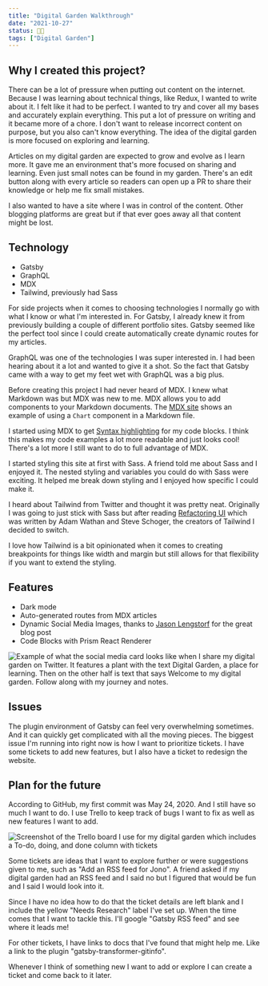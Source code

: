 ```yaml
---
title: "Digital Garden Walkthrough"
date: "2021-10-27"
status: 👩‍🌾
tags: ["Digital Garden"]
---
```


## Why I created this project?
There can be a lot of pressure when putting out content on the internet. Because I was learning about technical things, like Redux, I wanted to write about it. I felt like it had to be perfect. I wanted to try and cover all my bases and accurately explain everything. This put a lot of pressure on writing and it became more of a chore. I don't want to release incorrect content on purpose, but you also can't know everything. The idea of the digital garden is more focused on exploring and learning.

Articles on my digital garden are expected to grow and evolve as I learn more. It gave me an environment that's more focused on sharing and learning. Even just small notes can be found in my garden. There's an edit button along with every article so readers can open up a PR to share their knowledge or help me fix small mistakes. 

I also wanted to have a site where I was in control of the content. Other blogging platforms are great but if that ever goes away all that content might be lost. 

## Technology
- Gatsby
- GraphQL
- MDX
- Tailwind, previously had Sass

For side projects when it comes to choosing technologies I normally go with what I know or what I'm interested in. For Gatsby, I already knew it from previously building a couple of different portfolio sites. Gatsby seemed like the perfect tool since I could create automatically create dynamic routes for my articles. 

GraphQL was one of the technologies I was super interested in. I had been hearing about it a lot and wanted to give it a shot. So the fact that Gatsby came with a way to get my feet wet with GraphQL was a big plus. 

Before creating this project I had never heard of MDX. I knew what Markdown was but MDX was new to me. MDX allows you to add components to your Markdown documents. The [MDX site](https://mdxjs.com/) shows an example of using a ```Chart``` component in a Markdown file. 

I started using MDX to get [Syntax highlighting](https://mdxjs.com/guides/syntax-highlighting/) for my code blocks. I think this makes my code examples a lot more readable and just looks cool! There's a lot more I still want to do to full advantage of MDX. 

I started styling this site at first with Sass. A friend told me about Sass and I enjoyed it. The nested styling and variables you could do with Sass were exciting. It helped me break down styling and I enjoyed how specific I could make it.

I heard about Tailwind from Twitter and thought it was pretty neat. Originally I was going to just stick with Sass but after reading [Refactoring UI](https://www.refactoringui.com/) which was written by Adam Wathan and Steve Schoger, the creators of Tailwind I decided to switch.

I love how Tailwind is a bit opinionated when it comes to creating breakpoints for things like width and margin but still allows for that flexibility if you want to extend the styling. 

## Features
- Dark mode 
- Auto-generated routes from MDX articles
- Dynamic Social Media Images, thanks to [Jason Lengstorf](https://www.learnwithjason.dev/blog/auto-generate-social-image/) for the great blog post
- Code Blocks with Prism React Renderer

<img src="/DigitalGardenSocialCard.png" alt="Example of what the social media card looks like when I share my digital garden on Twitter. It features a plant with the text Digital Garden, a place for learning. Then on the other half is text that says Welcome to my digital garden. Follow along with my journey and notes." />

## Issues
The plugin environment of Gatsby can feel very overwhelming sometimes. And it can quickly get complicated with all the moving pieces. The biggest issue I'm running into right now is how I want to prioritize tickets. I have some tickets to add new features, but I also have a ticket to redesign the website. 

## Plan for the future
According to GitHub, my first commit was May 24, 2020. And I still have so much I want to do. I use Trello to keep track of bugs I want to fix as well as new features I want to add. 

<img src="/DigitalGardenTrello.png" alt="Screenshot of the Trello board I use for my digital garden which includes a To-do, doing, and done column with tickets" />

Some tickets are ideas that I want to explore further or were suggestions given to me, such as "Add an RSS feed for Jono". A friend asked if my digital garden had an RSS feed and I said no but I figured that would be fun and I said I would look into it. 

Since I have no idea how to do that the ticket details are left blank and I include the yellow "Needs Research" label I've set up. When the time comes that I want to tackle this. I'll google "Gatsby RSS feed" and see where it leads me! 

For other tickets, I have links to docs that I've found that might help me. Like a link to the plugin "gatsby-transformer-gitinfo". 

Whenever I think of something new I want to add or explore I can create a ticket and come back to it later. 